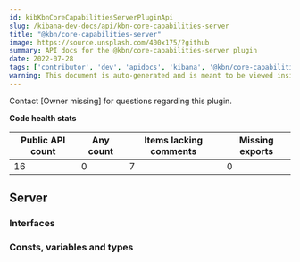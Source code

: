```yaml
---
id: kibKbnCoreCapabilitiesServerPluginApi
slug: /kibana-dev-docs/api/kbn-core-capabilities-server
title: "@kbn/core-capabilities-server"
image: https://source.unsplash.com/400x175/?github
summary: API docs for the @kbn/core-capabilities-server plugin
date: 2022-07-28
tags: ['contributor', 'dev', 'apidocs', 'kibana', '@kbn/core-capabilities-server']
warning: This document is auto-generated and is meant to be viewed inside our experimental, new docs system. Reach out in #docs-engineering for more info.
---
```




Contact [Owner missing] for questions regarding this plugin.

**Code health stats**

| Public API count  | Any count | Items lacking comments | Missing exports |
|-------------------|-----------|------------------------|-----------------|
| 16 | 0 | 7 | 0 |

## Server

### Interfaces
<DocDefinitionList data={kbnCoreCapabilitiesServerObj.server.interfaces}/>

### Consts, variables and types
<DocDefinitionList data={kbnCoreCapabilitiesServerObj.server.misc}/>

